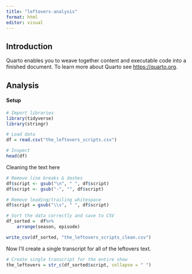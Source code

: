 ```yaml
---
title: "leftovers-analysis"
format: html
editor: visual
---
```


## Introduction

Quarto enables you to weave together content and executable code into a finished document. To learn more about Quarto see <https://quarto.org>.

## Analysis

#### Setup

```r
# Import libraries
library(tidyverse)
library(stringr)

# Load data
df = read.csv("the_leftovers_scripts.csv")

# Inspect
head(df)
```

Cleaning the text here

```r
# Remove line breaks & dashes
df$script <- gsub("\n", " ", df$script)
df$script <- gsub("-", "", df$script)

# Remove leading/trailing whitespace
df$script = gsub("\\s", " ", df$script)

# Sort the data correctly and save to CSV
df_sorted =  df%>%
    arrange(season, episode)

write_csv(df_sorted, "the_leftovers_scripts_clean.csv")
```

Now I'll create a single transcript for all of the leftovers text.

```r
# Create single transcript for the entire show
the_leftovers = str_c(df_sorted$script, collapse = " ")
```
